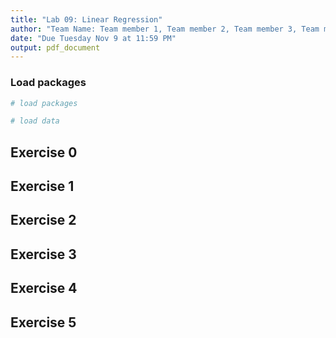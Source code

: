 ```yaml
---
title: "Lab 09: Linear Regression"
author: "Team Name: Team member 1, Team member 2, Team member 3, Team member 4"
date: "Due Tuesday Nov 9 at 11:59 PM"
output: pdf_document
---
```


### Load packages

```r
# load packages
```

```r
# load data
```

## Exercise 0


## Exercise 1


## Exercise 2


## Exercise 3


## Exercise 4


## Exercise 5